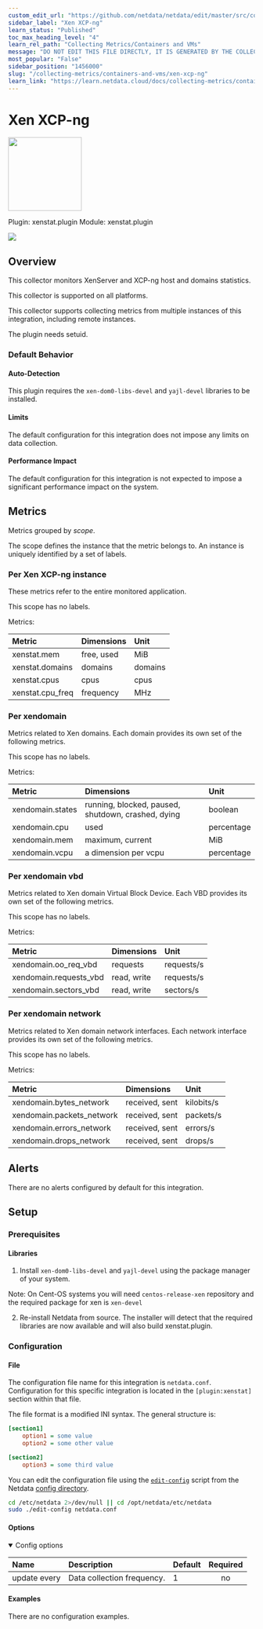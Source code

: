 ```yaml
---
custom_edit_url: "https://github.com/netdata/netdata/edit/master/src/collectors/xenstat.plugin/metadata.yaml"
sidebar_label: "Xen XCP-ng"
learn_status: "Published"
toc_max_heading_level: "4"
learn_rel_path: "Collecting Metrics/Containers and VMs"
message: "DO NOT EDIT THIS FILE DIRECTLY, IT IS GENERATED BY THE COLLECTOR'S metadata.yaml FILE"
most_popular: "False"
sidebar_position: "1456000"
slug: "/collecting-metrics/containers-and-vms/xen-xcp-ng"
learn_link: "https://learn.netdata.cloud/docs/collecting-metrics/containers-and-vms/xen-xcp-ng"
---
```



# Xen XCP-ng


<img src="https://netdata.cloud/img/xen.png" width="150"/>


Plugin: xenstat.plugin
Module: xenstat.plugin

<img src="https://img.shields.io/badge/maintained%20by-Netdata-%2300ab44" />

## Overview

This collector monitors XenServer and XCP-ng host and domains statistics.



This collector is supported on all platforms.

This collector supports collecting metrics from multiple instances of this integration, including remote instances.

The plugin needs setuid.

### Default Behavior

#### Auto-Detection

This plugin requires the `xen-dom0-libs-devel` and `yajl-devel` libraries to be installed.

#### Limits

The default configuration for this integration does not impose any limits on data collection.

#### Performance Impact

The default configuration for this integration is not expected to impose a significant performance impact on the system.


## Metrics

Metrics grouped by *scope*.

The scope defines the instance that the metric belongs to. An instance is uniquely identified by a set of labels.



### Per Xen XCP-ng instance

These metrics refer to the entire monitored application.

This scope has no labels.

Metrics:

| Metric | Dimensions | Unit |
|:------|:----------|:----|
| xenstat.mem | free, used | MiB |
| xenstat.domains | domains | domains |
| xenstat.cpus | cpus | cpus |
| xenstat.cpu_freq | frequency | MHz |

### Per xendomain

Metrics related to Xen domains. Each domain provides its own set of the following metrics.

This scope has no labels.

Metrics:

| Metric | Dimensions | Unit |
|:------|:----------|:----|
| xendomain.states | running, blocked, paused, shutdown, crashed, dying | boolean |
| xendomain.cpu | used | percentage |
| xendomain.mem | maximum, current | MiB |
| xendomain.vcpu | a dimension per vcpu | percentage |

### Per xendomain vbd

Metrics related to Xen domain Virtual Block Device. Each VBD provides its own set of the following metrics.

This scope has no labels.

Metrics:

| Metric | Dimensions | Unit |
|:------|:----------|:----|
| xendomain.oo_req_vbd | requests | requests/s |
| xendomain.requests_vbd | read, write | requests/s |
| xendomain.sectors_vbd | read, write | sectors/s |

### Per xendomain network

Metrics related to Xen domain network interfaces. Each network interface provides its own set of the following metrics.

This scope has no labels.

Metrics:

| Metric | Dimensions | Unit |
|:------|:----------|:----|
| xendomain.bytes_network | received, sent | kilobits/s |
| xendomain.packets_network | received, sent | packets/s |
| xendomain.errors_network | received, sent | errors/s |
| xendomain.drops_network | received, sent | drops/s |



## Alerts

There are no alerts configured by default for this integration.


## Setup

### Prerequisites

#### Libraries

1. Install `xen-dom0-libs-devel` and `yajl-devel` using the package manager of your system.

  Note: On Cent-OS systems you will need `centos-release-xen` repository and the required package for xen is `xen-devel`

2. Re-install Netdata from source. The installer will detect that the required libraries are now available and will also build xenstat.plugin.



### Configuration

#### File

The configuration file name for this integration is `netdata.conf`.
Configuration for this specific integration is located in the `[plugin:xenstat]` section within that file.

The file format is a modified INI syntax. The general structure is:

```ini
[section1]
    option1 = some value
    option2 = some other value

[section2]
    option3 = some third value
```
You can edit the configuration file using the [`edit-config`](/docs/netdata-agent/configuration#edit-a-configuration-file-using-edit-config) script from the
Netdata [config directory](/docs/netdata-agent/configuration#the-netdata-config-directory).

```bash
cd /etc/netdata 2>/dev/null || cd /opt/netdata/etc/netdata
sudo ./edit-config netdata.conf
```
#### Options



<details open><summary>Config options</summary>

| Name | Description | Default | Required |
|:----|:-----------|:-------|:--------:|
| update every | Data collection frequency. | 1 | no |

</details>

#### Examples
There are no configuration examples.


